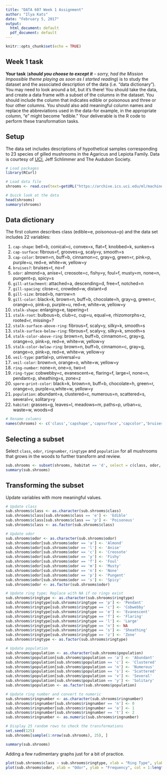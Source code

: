 ```yaml
---
title: "DATA 607 Week 1 Assignment"
author: "Ilya Kats"
date: "February 5, 2017"
output:
  html_document: default
  pdf_document: default
---
```


```r
knitr::opts_chunk$set(echo = TRUE)
```

## Week 1 task 

**Your task** (***should you choose to except it** -- sorry, had the Mission Impossible theme playing as soon as I started reading*) is to study the dataset and the associated description of the data (i.e. "data dictionary"). You may need
to look around a bit, but it's there! You should take the data, and create a data frame with a subset of the columns
in the dataset. You should include the column that indicates edible or poisonous and three or four other columns.
You should also add meaningful column names and replace the abbreviations used in the data-for example, in the
appropriate column, "e" might become "edible." Your deliverable is the R code to perform these transformation
tasks.

## Setup

The data set includes descriptions of hypothetical samples corresponding to 23 species of gilled mushrooms in the Agaricus and Lepiota Family. Data is courtesy of [UCI](https://archive.ics.uci.edu/ml/datasets/Mushroom/), Jeff Schlimmer and The Audubon Society. 

```r
# Load packages
library(RCurl)

# Load data file
shrooms <- read.csv(text=getURL("https://archive.ics.uci.edu/ml/machine-learning-databases/mushroom/agaricus-lepiota.data"), header = FALSE, sep = ",")
```

```r
# Quick look at the data
head(shrooms)
summary(shrooms)
```

## Data dictionary

The first column describes class (edible=e, poisonous=p) and the data set includes 22 variables:

1. `cap-shape`: bell=b, conical=c, convex=x, flat=f, knobbed=k, sunken=s
2. `cap-surface`: fibrous=f, grooves=g, scaly=y, smooth=s
3. `cap-color`: brown=n, buff=b, cinnamon=c, gray=g, green=r, pink=p, purple=u, red=e, white=w, yellow=y
4. `bruises?`: bruises=t, no=f
5. `odor`: almond=a, anise=l, creosote=c, fishy=y, foul=f, musty=m, none=n, pungent=p, spicy=s
6. `gill-attachment`: attached=a, descending=d, free=f, notched=n
7. `gill-spacing`: close=c, crowded=w, distant=d
8. `gill-size`: broad=b, narrow=n
9. `gill-color`: black=k, brown=n, buff=b, chocolate=h, gray=g, green=r, orange=o, pink=p, purple=u, red=e, white=w, yellow=y
10. `stalk-shape`: enlarging=e, tapering=t
11. `stalk-root`: bulbous=b, club=c, cup=u, equal=e, rhizomorphs=z, rooted=r, missing=?
12. `stalk-surface-above-ring`: fibrous=f, scaly=y, silky=k, smooth=s
13. `stalk-surface-below-ring`: fibrous=f, scaly=y, silky=k, smooth=s
14. `stalk-color-above-ring`: brown=n, buff=b, cinnamon=c, gray=g, orange=o, pink=p, red=e, white=w, yellow=y
15. `stalk-color-below-ring`: brown=n, buff=b, cinnamon=c, gray=g, orange=o, pink=p, red=e, white=w, yellow=y
16. `veil-type`: partial=p, universal=u
17. `veil-color`: brown=n, orange=o, white=w, yellow=y
18. `ring-number`: none=n, one=o, two=t
19. `ring-type`: cobwebby=c, evanescent=e, flaring=f, large=l, none=n, pendant=p, sheathing=s, zone=z
20. `spore-print-color`: black=k, brown=n, buff=b, chocolate=h, green=r, orange=o, purple=u,white=w, yellow=y
21. `population`: abundant=a, clustered=c, numerous=n, scattered=s, several=v, solitary=y
22. `habitat`: grasses=g, leaves=l, meadows=m, paths=p, urban=u, waste=w, woods=d

```r
# Rename columns 
names(shrooms) <- c('class','capshape','capsurface','capcolor','bruises','odor','gillattachment','gillspacing','gillsize','gillcolor','stalkshape','stalkroot','stalksurfaceabovering','stalksurfacebelowring','stalkcolorabovering','stalkcolorbelowring','veiltype','veilcolor','ringnumber','ringtype','sporeprintcolor','population','habitat')
```

## Selecting a subset

Select `class`, `odor`, `ringnumber`, `ringtype` and `population` for all mushrooms that grows in the woods to further transform and review.

```r
sub.shrooms <- subset(shrooms, habitat == 'd', select = c(class, odor, ringnumber, ringtype, population))
summary(sub.shrooms)
```

## Transforming the subset

Update variables with more meaningful values.

```r
# Update class
sub.shrooms$class <- as.character(sub.shrooms$class)
sub.shrooms$class[sub.shrooms$class == 'e'] <- 'Edible'
sub.shrooms$class[sub.shrooms$class == 'p'] <- 'Poisonous'
sub.shrooms$class <- as.factor(sub.shrooms$class)

# Update odor
sub.shrooms$odor <- as.character(sub.shrooms$odor)
sub.shrooms$odor[sub.shrooms$odor == 'a'] <- 'Almond'
sub.shrooms$odor[sub.shrooms$odor == 'l'] <- 'Anise'
sub.shrooms$odor[sub.shrooms$odor == 'c'] <- 'Creosote'
sub.shrooms$odor[sub.shrooms$odor == 'y'] <- 'Fishy'
sub.shrooms$odor[sub.shrooms$odor == 'f'] <- 'Foul'
sub.shrooms$odor[sub.shrooms$odor == 'm'] <- 'Musty'
sub.shrooms$odor[sub.shrooms$odor == 'n'] <- 'None'
sub.shrooms$odor[sub.shrooms$odor == 'p'] <- 'Pungent'
sub.shrooms$odor[sub.shrooms$odor == 's'] <- 'Spicy'
sub.shrooms$odor <- as.factor(sub.shrooms$odor)

# Update ring type; Replace with NA if no rings exist
sub.shrooms$ringtype <- as.character(sub.shrooms$ringtype)
sub.shrooms$ringtype[sub.shrooms$ringtype == 'p'] <- 'Pendant'
sub.shrooms$ringtype[sub.shrooms$ringtype == 'c'] <- 'Cobwebby'
sub.shrooms$ringtype[sub.shrooms$ringtype == 'e'] <- 'Evanescent'
sub.shrooms$ringtype[sub.shrooms$ringtype == 'f'] <- 'Flaring'
sub.shrooms$ringtype[sub.shrooms$ringtype == 'l'] <- 'Large'
sub.shrooms$ringtype[sub.shrooms$ringtype == 'n'] <- NA
sub.shrooms$ringtype[sub.shrooms$ringtype == 's'] <- 'Sheathing'
sub.shrooms$ringtype[sub.shrooms$ringtype == 'z'] <- 'Zone'
sub.shrooms$ringtype <- as.factor(sub.shrooms$ringtype)

# Update population
sub.shrooms$population <- as.character(sub.shrooms$population)
sub.shrooms$population[sub.shrooms$population == 'a'] <- 'Abundant'
sub.shrooms$population[sub.shrooms$population == 'c'] <- 'Clustered'
sub.shrooms$population[sub.shrooms$population == 'n'] <- 'Numerous'
sub.shrooms$population[sub.shrooms$population == 's'] <- 'Scattered'
sub.shrooms$population[sub.shrooms$population == 'v'] <- 'Several'
sub.shrooms$population[sub.shrooms$population == 'y'] <- 'Solitary'
sub.shrooms$population <- as.factor(sub.shrooms$population)

# Update ring number and convert to numeric
sub.shrooms$ringnumber <- as.character(sub.shrooms$ringnumber)
sub.shrooms$ringnumber[sub.shrooms$ringnumber == 'n'] <- 0
sub.shrooms$ringnumber[sub.shrooms$ringnumber == 'o'] <- 1
sub.shrooms$ringnumber[sub.shrooms$ringnumber == 't'] <- 2
sub.shrooms$ringnumber <- as.numeric(sub.shrooms$ringnumber)

# Display 25 random rows to check the transformations
set.seed(125)
sub.shrooms[sample(1:nrow(sub.shrooms), 25), ]

summary(sub.shrooms)
```

Adding a few rudimentary graphs just for a bit of practice.

```r
plot(sub.shrooms$class ~ sub.shrooms$ringtype, xlab = "Ring Type", ylab = "Class", main = "Class by Ring Type (Woods Only)")
plot(sub.shrooms$odor, xlab = "Odor", ylab = "Frequency", col = 1:length(sub.shrooms$odor))
```